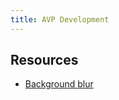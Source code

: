 ```yaml
---
title: AVP Development
---
```


## Resources

- [Background blur](https://x.com/michalmalewicz/status/1754469762447319438?s=20)
